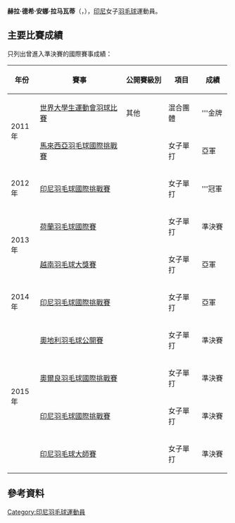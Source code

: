 {{noteTA|G1=Badminton}}
{{Infobox 羽球選手
| playername              = 赫拉·德希·安娜·拉马瓦蒂<br/>{{lang|id|Hera Desi Ana Rachmawati}}
| image                   = File:Hera Desi.jpg
| size                    = 
| caption                 = 
| birth_name              = 
| date_of_birth           = {{birth_date_and_age|1992|12|2}}<ref name="PROFIL ATLET">[http://badmintonindonesia.org/app/profile/aktif.aspx?id=000002491 PROFIL ATLET - Hera Desi Ana Rachmawati PBSI]{{id}}</ref>
| place_of_birth          = {{INA}}
| residence               =
| height                  = 
| weight                  = 
| handedness              = 
| country                 = {{INA}}
| years_intldebut         =
| years_started           = 
| coach                   = 
| event                   = 女子單打
| highest_ranking         = 第33位（女單）
| date_of_highest_ranking = 2013年6月20日<ref name="highest-ranking">[http://bwfcontent.tournamentsoftware.com/ranking/player.aspx?id=6087&player=118685 BWF World Ranking - Ranking of Hera DESI (35662)]{{en}}</ref>
| current_ranking         = 第40位（女單）
| date_of_current_ranking = 2013年12月5日<ref>[http://bwfcontent.tournamentsoftware.com/ranking/category.aspx?id=6087&category=473 BWF World Ranking - BWF世界排名榜 (12/5/2013) - Women's singles]{{en}}</ref>
| played                  = 47勝–34負（女單）
| titles                  = 
| bwf_profile             = AA5C703C-8B0A-475C-A1E4-A5E9E63C1FC3
| bwf_id                  = 35662
| updated                 = 2013年12月9日
}}
{{MedalTableTop}}
{{MedalSport | 女子[[羽毛球|羽毛球]]}}
{{MedalCountry | {{INA}}}}
{{MedalCompetition | [[世界大學生運動會|世界大學生運動會]]}}
{{MedalGold  | [[2011年夏季世界大學生運動會|2011年 深圳]] | [[2011年夏季世界大學生運動會羽球比賽|混合團體]]}}
{{MedalBottom}}
'''赫拉·德希·安娜·拉马瓦蒂'''（{{lang-id|'''Hera Desi Ana Rachmawati'''}}，{{bd|1992年|12月2日|}}），[[印尼|印尼]]女子[[羽毛球|羽毛球]]運動員。

==主要比賽成績==
只列出曾進入準決賽的國際賽事成績：
{| class=wikitable style="text-align:center; font-size:small;" 
!width="50"|年份
!width="180"|賽事
!width="80"|公開賽級別
!width="60"|項目
!width="50"|成績
|-
!rowspan="2"|2011年
|[[2011年夏季世界大學生運動會羽球比賽|世界大學生運動會羽球比賽]]
|其他
|混合團體
|bgcolor="gold"|'''金牌
|-
|[[2011年馬來西亞羽毛球國際挑戰賽|馬來西亞羽毛球國際挑戰賽]]
|{{BWFIC}}
|女子單打
|bgcolor="silver"|亞軍
|-
!rowspan="1"|2012年
|[[2012年印度尼西亞羽毛球國際挑戰賽|印尼羽毛球國際挑戰賽]]
|{{BWFIC}}
|女子單打
|bgcolor="gold"|'''冠軍
|-
!rowspan="2"|2013年
|[[2013年荷蘭羽毛球國際賽|荷蘭羽毛球國際賽]]
|{{BWFIC}}
|女子單打
|bgcolor="#b8860b"|準決賽
|-
|[[2013年越南羽毛球大獎賽|越南羽毛球大獎賽]]
|{{BWFGP}}
|女子單打
|bgcolor="silver"|亞軍
|-
!rowspan="1"|2014年
|[[2014年印度尼西亞羽毛球國際挑戰賽|印尼羽毛球國際挑戰賽]]
|{{BWFIC}}
|女子單打
|bgcolor="silver"|亞軍
|-
!rowspan="4"|2015年
|[[2015年奧地利羽毛球公開賽|奧地利羽毛球公開賽]]
|{{BWFIC}}
|女子單打
|bgcolor="#b8860b"|準決賽
|-
|[[2015年奧爾良羽毛球國際挑戰賽|奧爾良羽毛球國際挑戰賽]]
|{{BWFIC}}
|女子單打
|bgcolor="#b8860b"|準決賽
|-
|[[2015年印度尼西亞羽毛球國際挑戰賽|印尼羽毛球國際挑戰賽]]
|{{BWFIC}}
|女子單打
|bgcolor="#b8860b"|準決賽
|-
|[[2015年印度尼西亞羽毛球大師賽|印尼羽毛球大師賽]]
|{{BWFGPG}}
|女子單打
|bgcolor="#b8860b"|準決賽
|}
{{BWF賽事級別索引}}

==參考資料==
{{Reflist}}

{{DEFAULTSORT:Rachmawati, Hera Desi Ana}}
[[Category:印尼羽毛球運動員|Category:印尼羽毛球運動員]]